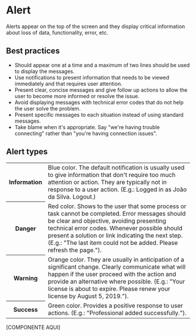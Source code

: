 # Alert

Alerts appear on the top  of the screen and they display critical information about loss of data, functionality, error, etc.

## Best practices

- Should appear one at a time and a maximum of two lines should be used to display the messages.
- Use notifications to present information that needs to be viewed immediately and that requires user attention.
- Present clear, concise messages and give follow up actions to allow the user to become more informed or resolve the issue.
- Avoid displaying messages with technical error codes that do not help the user solve the problem.
- Present specific messages to each situation instead of using standard messages.
- Take blame when it's appropriate. Say "we're having trouble connecting" rather than "you're having connection issues".

## Alert types

<table>
  <tr>
    <th width={160}>Information</th>
    <td>Blue color. The default notification is usually used to give information that don't require too much attention or action. They are typically not in response to a user action. (E.g.: Logged in as João da Silva. Logout.)</td>
  </tr>
  <tr>
    <th>Danger</th>
    <td>Red color. Shows to the user that some process or task cannot be completed. Error messages should be clear and objective, avoiding presenting technical error codes. Whenever possible should present a solution or link indicating the next step. (E.g.: "The last item could not be added. Please refresh the page.").</td>
  </tr>
  <tr>
    <th>Warning</th>
    <td>
      Orange color. They are usually in anticipation of a significant change. Clearly communicate what will happen if the user proceed with the action and provide an alternative where possible. (E.g.: "Your license is about to expire. Please renew your license by August 5, 2019.").</td>
  </tr>
  <tr>
    <th>Success</th>
    <td>Green color. Provides a positive response to user actions. (E.g.: "Professional added successfully.").</td>
  </tr>
</table>

[COMPONENTE AQUI]
